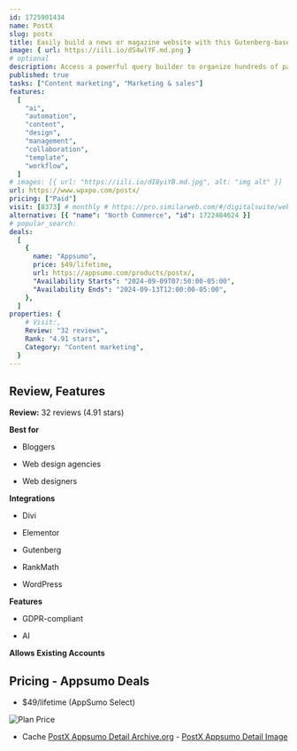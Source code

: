 ```yaml
---
id: 1725901434
name: PostX
slug: postx
title: Easily build a news or magazine website with this Gutenberg-based WordPress plugin
image: { url: https://iili.io/dS4wlYF.md.png }
# optional
description: Access a powerful query builder to organize hundreds of pages and posts without breaking a sweatBuild or redesign an entire website in minutes using 250+ templates and a robust site builder
published: true
tasks: ["Content marketing", "Marketing & sales"]
features:
  [
    "ai",
    "automation",
    "content",
    "design",
    "management",
    "collaboration",
    "template",
    "workflow",
  ]
# images: [{ url: "https://iili.io/dI8yiYB.md.jpg", alt: "img alt" }]
url: https://www.wpxpo.com/postx/
pricing: ["Paid"]
visit: [8373] # monthly # https://pro.similarweb.com/#/digitalsuite/websiteanalysis/home
alternative: [{ "name": "North Commerce", "id": 1722484624 }]
# popular_search:
deals:
  [
    {
      name: "Appsumo",
      price: $49/lifetime,
      url: https://appsumo.com/products/postx/,
      "Availability Starts": "2024-09-09T07:50:00-05:00",
      "Availability Ends": "2024-09-13T12:00:00-05:00",
    },
  ]
properties: {
    # Visit:,
    Review: "32 reviews",
    Rank: "4.91 stars",
    Category: "Content marketing",
  }
---
```


## Review, Features

**Review:** 32 reviews (4.91 stars)

**Best for**

- Bloggers

- Web design agencies

- Web designers

**Integrations**

- Divi

- Elementor

- Gutenberg

- RankMath

- WordPress

**Features**

- GDPR-compliant

- AI

**Allows Existing Accounts**

## Pricing - Appsumo Deals

- $49/lifetime (AppSumo Select)

<Img src="https://iili.io/dS6IbMQ.png" alt="Plan Price" />

- Cache [PostX Appsumo Detail Archive.org](https://web.archive.org/web/*/https://appsumo.com/products/postx/) - [PostX Appsumo Detail Image](https://iili.io/dS6TMOu.png)
